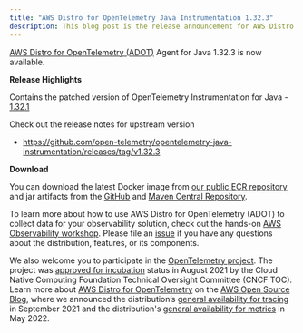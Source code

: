 ```yaml
---
title: "AWS Distro for OpenTelemetry Java Instrumentation 1.32.3"
description: This blog post is the release announcement for AWS Distro for OpenTelemetry - Instrumentation for Java 1.32.3
---
```



<SectionSeparator />

[AWS Distro for OpenTelemetry (ADOT)](https://aws-otel.github.io/) Agent for Java 1.32.3 is now available.

<SectionSeparator />

**Release Highlights**

Contains the patched version of OpenTelemetry Instrumentation for Java - [1.32.1](https://github.com/open-telemetry/opentelemetry-java-instrumentation/releases/tag/v1.32.1)

Check out the release notes for upstream version
 - https://github.com/open-telemetry/opentelemetry-java-instrumentation/releases/tag/v1.32.3

**Download**

You can download the latest Docker image from [our public ECR repository](https://gallery.ecr.aws/aws-observability/adot-autoinstrumentation-java), and jar artifacts from the
[GitHub](https://github.com/aws-observability/aws-otel-java-instrumentation/releases/tag/v1.32.3) and [Maven Central Repository](https://central.sonatype.com/artifact/software.amazon.opentelemetry/aws-opentelemetry-agent/1.32.3).

To learn more about how to use AWS Distro for OpenTelemetry (ADOT) to collect data for your observability solution,
check out the hands-on [AWS Observability workshop](https://observability.workshop.aws/en/adot.html).
Please file an [issue](https://github.com/aws-observability/aws-otel-community/issues) if you have any
questions about the distribution, features, or its components.

We also welcome you to participate in the [OpenTelemetry project](https://github.com/open-telemetry).
The project was [approved for incubation](https://www.cncf.io/blog/2021/08/26/opentelemetry-becomes-a-cncf-incubating-project/) status
in August 2021 by the Cloud Native Computing Foundation Technical Oversight Committee (CNCF TOC). Learn more about
[AWS Distro for OpenTelemetry](https://aws.amazon.com/blogs/opensource/category/management-tools/aws-distro-for-opentelemetry/) on the
[AWS Open Source Blog](https://aws.amazon.com/blogs/opensource/category/management-tools/aws-distro-for-opentelemetry/), where we announced
the distribution’s [general availability for tracing](https://aws.amazon.com/blogs/opensource/aws-distro-for-opentelemetry-is-now-ga-for-tracing/) in September 2021
and the distribution's [general availability for metrics](https://aws.amazon.com/blogs/opensource/aws-distro-for-opentelemetry-is-now-generally-available-for-metrics/) in May 2022.
